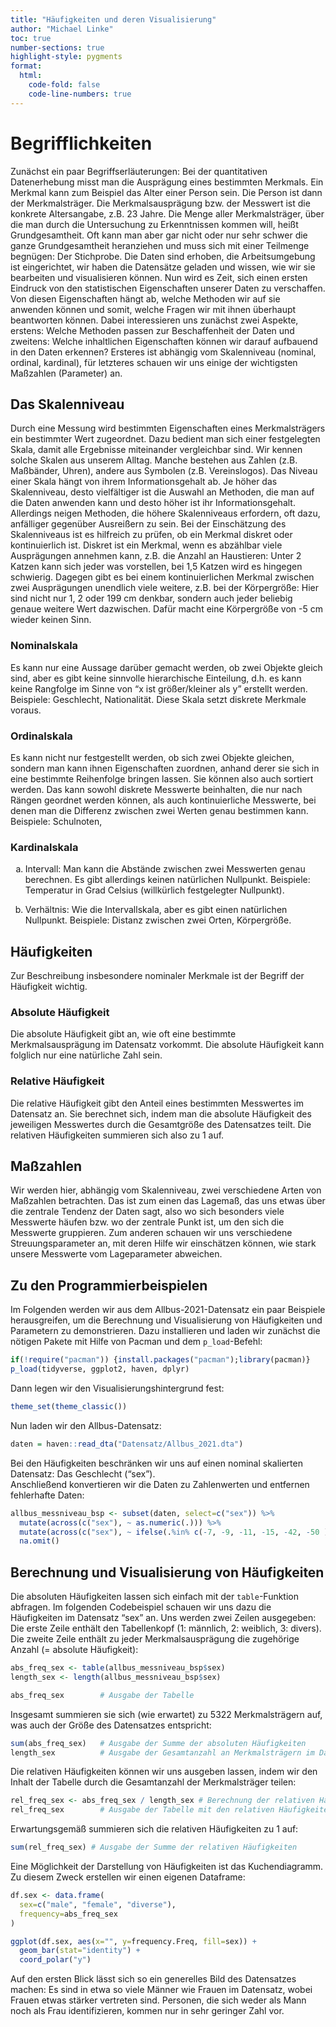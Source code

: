 ```yaml
---
title: "Häufigkeiten und deren Visualisierung"
author: "Michael Linke"
toc: true
number-sections: true
highlight-style: pygments
format:
  html:
    code-fold: false
    code-line-numbers: true
---
```


# Begrifflichkeiten

Zunächst ein paar Begriffserläuterungen: Bei der quantitativen Datenerhebung misst man die Ausprägung eines bestimmten Merkmals. Ein Merkmal kann zum Beispiel das Alter einer Person sein. Die Person ist dann der Merkmalsträger. Die Merkmalsausprägung bzw. der Messwert ist die konkrete Altersangabe, z.B. 23 Jahre. Die Menge aller Merkmalsträger, über die man durch die Untersuchung zu Erkenntnissen kommen will, heißt Grundgesamtheit. Oft kann man aber gar nicht oder nur sehr schwer die ganze Grundgesamtheit heranziehen und muss sich mit einer Teilmenge begnügen: Der Stichprobe. 
Die Daten sind erhoben, die Arbeitsumgebung ist eingerichtet, wir haben die Datensätze geladen und wissen, wie wir sie bearbeiten und visualisieren können. Nun wird es Zeit, sich einen ersten Eindruck von den statistischen Eigenschaften unserer Daten zu verschaffen. Von diesen Eigenschaften hängt ab, welche Methoden wir auf sie anwenden können und somit, welche Fragen wir mit ihnen überhaupt beantworten können. Dabei interessieren uns zunächst zwei Aspekte, erstens: Welche Methoden passen zur Beschaffenheit der Daten und zweitens: Welche inhaltlichen Eigenschaften können wir darauf aufbauend in den Daten erkennen? Ersteres ist abhängig vom Skalenniveau (nominal, ordinal, kardinal), für letzteres schauen wir uns einige der wichtigsten Maßzahlen (Parameter) an.

## Das Skalenniveau

Durch eine Messung wird bestimmten Eigenschaften eines Merkmalsträgers ein bestimmter Wert zugeordnet. Dazu bedient man sich einer festgelegten Skala, damit alle Ergebnisse miteinander vergleichbar sind. Wir kennen solche Skalen aus unserem Alltag. Manche bestehen aus Zahlen (z.B. Maßbänder, Uhren), andere aus Symbolen (z.B. Vereinslogos). Das Niveau einer Skala hängt von ihrem Informationsgehalt ab. Je höher das Skalenniveau, desto vielfältiger ist die Auswahl an Methoden, die man auf die Daten anwenden kann und desto höher ist ihr Informationsgehalt. Allerdings neigen Methoden, die höhere Skalenniveaus erfordern, oft dazu, anfälliger gegenüber Ausreißern zu sein. 
Bei der Einschätzung des Skalenniveaus ist es hilfreich zu prüfen, ob ein Merkmal diskret oder kontinuierlich ist. Diskret ist ein Merkmal, wenn es abzählbar viele Ausprägungen annehmen kann, z.B. die Anzahl an Haustieren: Unter 2 Katzen kann sich jeder was vorstellen, bei 1,5 Katzen wird es hingegen schwierig. Dagegen gibt es bei einem kontinuierlichen Merkmal zwischen zwei Ausprägungen unendlich viele weitere, z.B. bei der Körpergröße: Hier sind nicht nur 1, 2 oder 199 cm denkbar, sondern auch jeder beliebig genaue weitere Wert dazwischen. Dafür macht eine Körpergröße von -5 cm wieder keinen Sinn.  

### Nominalskala 
Es kann nur eine Aussage darüber gemacht werden, ob zwei Objekte gleich sind, aber es gibt keine sinnvolle hierarchische Einteilung, d.h. es kann keine Rangfolge im Sinne von "x ist größer/kleiner als y" erstellt werden. Beispiele: Geschlecht, Nationalität. Diese Skala setzt diskrete Merkmale voraus.    

### Ordinalskala
Es kann nicht nur festgestellt werden, ob sich zwei Objekte gleichen, sondern man kann ihnen Eigenschaften zuordnen, anhand derer sie sich in eine bestimmte Reihenfolge bringen lassen. Sie können also auch sortiert werden. Das kann sowohl diskrete Messwerte beinhalten, die nur nach Rängen geordnet werden können, als auch kontinuierliche Messwerte, bei denen man die Differenz zwischen zwei Werten genau bestimmen kann. Beispiele: Schulnoten, 


### Kardinalskala 
a) Intervall: Man kann die Abstände zwischen zwei Messwerten genau berechnen. Es gibt allerdings keinen natürlichen Nullpunkt. Beispiele: Temperatur in Grad Celsius (willkürlich festgelegter Nullpunkt).   

b) Verhältnis: Wie die Intervallskala, aber es gibt einen natürlichen Nullpunkt. Beispiele: Distanz zwischen zwei Orten, Körpergröße. 



## Häufigkeiten

Zur Beschreibung insbesondere nominaler Merkmale ist der Begriff der Häufigkeit wichtig. 

### Absolute Häufigkeit
Die absolute Häufigkeit gibt an, wie oft eine bestimmte Merkmalsausprägung im Datensatz vorkommt. Die absolute Häufigkeit kann folglich nur eine natürliche Zahl sein.   

### Relative Häufigkeit
Die relative Häufigkeit gibt den Anteil eines bestimmten Messwertes im Datensatz an. Sie berechnet sich, indem man die absolute Häufigkeit des jeweiligen Messwertes durch die Gesamtgröße des Datensatzes teilt. Die relativen Häufigkeiten summieren sich also zu 1 auf. 



## Maßzahlen
Wir werden hier, abhängig vom Skalenniveau, zwei verschiedene Arten von Maßzahlen betrachten. Das ist zum einen das Lagemaß, das uns etwas über die zentrale Tendenz der Daten sagt, also wo sich besonders viele Messwerte häufen bzw. wo der zentrale Punkt ist, um den sich die Messwerte gruppieren. Zum anderen schauen wir uns verschiedene Streuungsparameter an, mit deren Hilfe wir einschätzen können, wie stark unsere Messwerte vom Lageparameter abweichen. 

    



## Zu den Programmierbeispielen 

Im Folgenden werden wir aus dem Allbus-2021-Datensatz ein paar Beispiele herausgreifen, um die Berechnung und Visualisierung von Häufigkeiten und Parametern zu demonstrieren. Dazu installieren und laden wir zunächst die nötigen Pakete mit Hilfe von Pacman und dem `p_load`-Befehl:

```r
if(!require("pacman")) {install.packages("pacman");library(pacman)}
p_load(tidyverse, ggplot2, haven, dplyr) 
```

Dann legen wir den Visualisierungshintergrund fest: 

```r
theme_set(theme_classic()) 
```


Nun laden wir den Allbus-Datensatz: 


```r
daten = haven::read_dta("Datensatz/Allbus_2021.dta")
```

Bei den Häufigkeiten beschränken wir uns auf einen nominal skalierten Datensatz: Das Geschlecht ("sex").  
Anschließend konvertieren wir die Daten zu Zahlenwerten und entfernen fehlerhafte Daten: 




```r
allbus_messniveau_bsp <- subset(daten, select=c("sex")) %>%                             # <1>
  mutate(across(c("sex"), ~ as.numeric(.))) %>%                                         # <2>      
  mutate(across(c("sex"), ~ ifelse(.%in% c(-7, -9, -11, -15, -42, -50 ), NA,.))) %>%    # <3>
  na.omit()                                                                             # <4>
```



## Berechnung und Visualisierung von Häufigkeiten

 Die absoluten Häufigkeiten lassen sich einfach mit der `table`-Funktion abfragen. 
 Im folgenden Codebeispiel schauen wir uns dazu die Häufigkeiten im Datensatz "sex" an. 
 Uns werden zwei Zeilen ausgegeben: Die erste Zeile enthält den Tabellenkopf (1: männlich, 2: weiblich, 3: divers). 
 Die zweite Zeile enthält zu jeder Merkmalsausprägung die zugehörige Anzahl (= absolute Häufigkeit): 
 
 
```r
abs_freq_sex <- table(allbus_messniveau_bsp$sex) 
length_sex <- length(allbus_messniveau_bsp$sex)

abs_freq_sex        # Ausgabe der Tabelle
```


Insgesamt summieren sie sich (wie erwartet) zu 5322 Merkmalsträgern auf, was auch der Größe des Datensatzes entspricht: 
 

```r
sum(abs_freq_sex)   # Ausgabe der Summe der absoluten Häufigkeiten
length_sex          # Ausgabe der Gesamtanzahl an Merkmalsträgern im Datensatz
```


Die relativen Häufigkeiten können wir uns ausgeben lassen, indem wir den Inhalt der Tabelle durch die Gesamtanzahl der Merkmalsträger teilen: 

```r
rel_freq_sex <- abs_freq_sex / length_sex # Berechnung der relativen Häufigkeiten
rel_freq_sex        # Ausgabe der Tabelle mit den relativen Häufigkeiten
```

Erwartungsgemäß summieren sich die relativen Häufigkeiten zu 1 auf: 
```r
sum(rel_freq_sex) # Ausgabe der Summe der relativen Häufigkeiten
```

Eine Möglichkeit der Darstellung von Häufigkeiten ist das Kuchendiagramm. Zu diesem Zweck erstellen wir einen eigenen Dataframe: 

```r

df.sex <- data.frame(
  sex=c("male", "female", "diverse"), 
  frequency=abs_freq_sex
)

ggplot(df.sex, aes(x="", y=frequency.Freq, fill=sex)) +
  geom_bar(stat="identity") +
  coord_polar("y")
```

Auf den ersten Blick lässt sich so ein generelles Bild des Datensatzes machen: Es sind in etwa so viele Männer wie Frauen im Datensatz, wobei Frauen etwas stärker vertreten sind. Personen, die sich weder als Mann noch als Frau identifizieren, kommen nur in sehr geringer Zahl vor.  